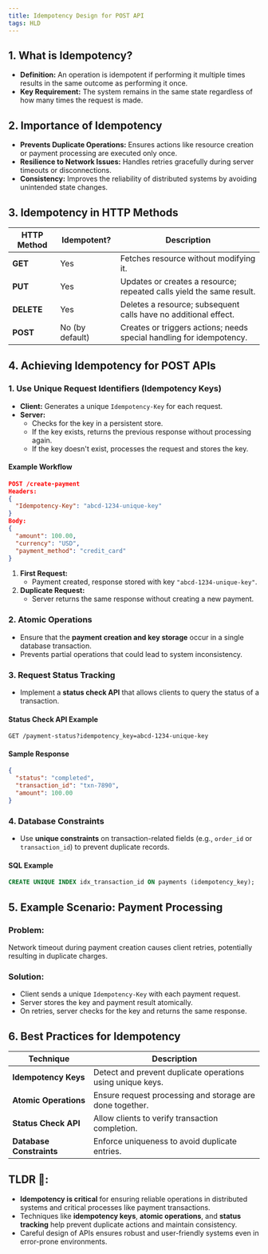 ```yaml
---
title: Idempotency Design for POST API
tags: HLD
---
```


## **1. What is Idempotency?**
- **Definition:** An operation is idempotent if performing it multiple times results in the same outcome as performing it once.
- **Key Requirement:** The system remains in the same state regardless of how many times the request is made.


## **2. Importance of Idempotency**
- **Prevents Duplicate Operations:** Ensures actions like resource creation or payment processing are executed only once.
- **Resilience to Network Issues:** Handles retries gracefully during server timeouts or disconnections.
- **Consistency:** Improves the reliability of distributed systems by avoiding unintended state changes.


## **3. Idempotency in HTTP Methods**

| **HTTP Method** | **Idempotent?** | **Description**                      |
|-----------------|-----------------|---------------------------------------|
| **GET**         | Yes             | Fetches resource without modifying it. |
| **PUT**         | Yes             | Updates or creates a resource; repeated calls yield the same result. |
| **DELETE**      | Yes             | Deletes a resource; subsequent calls have no additional effect. |
| **POST**        | No (by default) | Creates or triggers actions; needs special handling for idempotency. |


## **4. Achieving Idempotency for POST APIs**

### **1. Use Unique Request Identifiers (Idempotency Keys)**
- **Client:** Generates a unique `Idempotency-Key` for each request.
- **Server:**  
  - Checks for the key in a persistent store.
  - If the key exists, returns the previous response without processing again.
  - If the key doesn't exist, processes the request and stores the key.

#### **Example Workflow**
```json
POST /create-payment
Headers:
{
  "Idempotency-Key": "abcd-1234-unique-key"
}
Body:
{
  "amount": 100.00,
  "currency": "USD",
  "payment_method": "credit_card"
}
```

1. **First Request:**  
   - Payment created, response stored with key `"abcd-1234-unique-key"`.
2. **Duplicate Request:**  
   - Server returns the same response without creating a new payment.


### **2. Atomic Operations**
- Ensure that the **payment creation and key storage** occur in a single database transaction.
- Prevents partial operations that could lead to system inconsistency.


### **3. Request Status Tracking**
- Implement a **status check API** that allows clients to query the status of a transaction.

#### **Status Check API Example**
```http
GET /payment-status?idempotency_key=abcd-1234-unique-key
```

#### **Sample Response**
```json
{
  "status": "completed",
  "transaction_id": "txn-7890",
  "amount": 100.00
}
```


### **4. Database Constraints**
- Use **unique constraints** on transaction-related fields (e.g., `order_id` or `transaction_id`) to prevent duplicate records.

#### **SQL Example**
```sql
CREATE UNIQUE INDEX idx_transaction_id ON payments (idempotency_key);
```


## **5. Example Scenario: Payment Processing**

### **Problem:**  
Network timeout during payment creation causes client retries, potentially resulting in duplicate charges.

### **Solution:**  
- Client sends a unique `Idempotency-Key` with each payment request.
- Server stores the key and payment result atomically.
- On retries, server checks for the key and returns the same response.


## **6. Best Practices for Idempotency**

| **Technique**         | **Description**                                          |
|------------------------|-----------------------------------------------------------|
| **Idempotency Keys**   | Detect and prevent duplicate operations using unique keys. |
| **Atomic Operations**  | Ensure request processing and storage are done together.  |
| **Status Check API**   | Allow clients to verify transaction completion.           |
| **Database Constraints** | Enforce uniqueness to avoid duplicate entries.          |



## **TLDR 📌:**
- **Idempotency is critical** for ensuring reliable operations in distributed systems and critical processes like payment transactions.
- Techniques like **idempotency keys**, **atomic operations**, and **status tracking** help prevent duplicate actions and maintain consistency.
- Careful design of APIs ensures robust and user-friendly systems even in error-prone environments.

